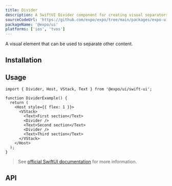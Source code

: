 ```yaml
---
title: Divider
description: A SwiftUI Divider component for creating visual separators.
sourceCodeUrl: 'https://github.com/expo/expo/tree/main/packages/expo-ui'
packageName: '@expo/ui'
platforms: ['ios', 'tvos']
---
```



A visual element that can be used to separate other content.

## Installation

<APIInstallSection />

## Usage

```tsx
import { Divider, Host, VStack, Text } from '@expo/ui/swift-ui';

function DividerExample() {
  return (
    <Host style={{ flex: 1 }}>
      <VStack>
        <Text>First section</Text>
        <Divider />
        <Text>Second section</Text>
        <Divider />
        <Text>Third section</Text>
      </VStack>
    </Host>
  );
}
```

> See [official SwiftUI documentation](https://developer.apple.com/documentation/swiftui/divider) for more information.

## API

<APISection packageName="expo-ui/swift-ui/divider" apiName="Divider" />
